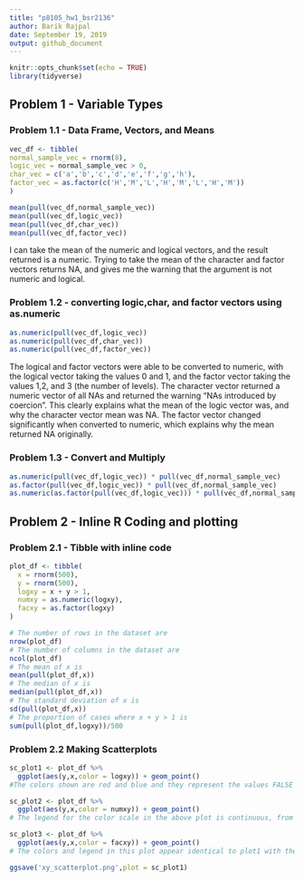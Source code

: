 ```yaml
---
title: "p8105_hw1_bsr2136"
author: Barik Rajpal
date: September 19, 2019
output: github_document
---
```


```r
knitr::opts_chunk$set(echo = TRUE)
library(tidyverse)
```

## Problem 1 - Variable Types
### Problem 1.1 - Data Frame, Vectors, and Means

```r

vec_df <- tibble(
normal_sample_vec = rnorm(8),
logic_vec = normal_sample_vec > 0,
char_vec = c('a','b','c','d','e','f','g','h'),
factor_vec = as.factor(c('H','M','L','H','M','L','H','M'))
)

mean(pull(vec_df,normal_sample_vec))
mean(pull(vec_df,logic_vec))
mean(pull(vec_df,char_vec))
mean(pull(vec_df,factor_vec))
```

I can take the mean of the numeric and logical vectors, and the result returned is a numeric. Trying to take the mean of the character and factor vectors returns NA, and gives me the warning that the argument is not numeric and logical.

### Problem 1.2 - converting logic,char, and factor vectors using as.numeric

```r
as.numeric(pull(vec_df,logic_vec))
as.numeric(pull(vec_df,char_vec))
as.numeric(pull(vec_df,factor_vec))
```

The logical and factor vectors were able to be converted to numeric, with the logical vector taking the values 0 and 1, and the factor vector taking the values 1,2, and 3 (the number of levels). The character vector returned a numeric vector of all NAs and returned the warning "NAs introduced by coercion". This clearly explains what the mean of the logic vector was, and why the character vector mean was NA. The factor vector changed significantly when converted to numeric, which explains why the mean returned NA originally.

### Problem 1.3 - Convert and Multiply

```r
as.numeric(pull(vec_df,logic_vec)) * pull(vec_df,normal_sample_vec)
as.factor(pull(vec_df,logic_vec)) * pull(vec_df,normal_sample_vec)
as.numeric(as.factor(pull(vec_df,logic_vec))) * pull(vec_df,normal_sample_vec)
```


## Problem 2 - Inline R Coding and plotting

### Problem 2.1 - Tibble with inline code

``` r
plot_df <- tibble(
  x = rnorm(500),
  y = rnorm(500),
  logxy = x + y > 1,
  numxy = as.numeric(logxy),
  facxy = as.factor(logxy)
)

# The number of rows in the dataset are
nrow(plot_df)
# The number of columns in the dataset are
ncol(plot_df)
# The mean of x is
mean(pull(plot_df,x))
# The median of x is
median(pull(plot_df,x))
# The standard deviation of x is
sd(pull(plot_df,x))
# The proportion of cases where x + y > 1 is
sum(pull(plot_df,logxy))/500
```


### Problem 2.2 Making Scatterplots

``` r

sc_plot1 <- plot_df %>%
  ggplot(aes(y,x,color = logxy)) + geom_point()
#The colors shown are red and blue and they represent the values FALSE and TRUE, respectively.

sc_plot2 <- plot_df %>%
  ggplot(aes(y,x,color = numxy)) + geom_point()
# The legend for the color scale in the above plot is continuous, from dark blue to light blue (0 to 1), but still displays in the points as binary, because the values are either 0 or 1

sc_plot3 <- plot_df %>%
  ggplot(aes(y,x,color = facxy)) + geom_point()
# The colors and legend in this plot appear identical to plot1 with the logical vector being used as color

ggsave('xy_scatterplot.png',plot = sc_plot1)
```
